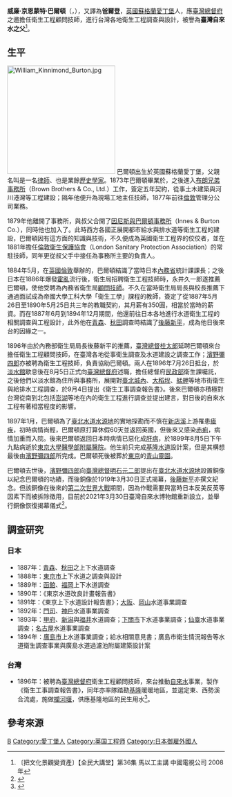 {{noteTA
|T=zh-hans:威廉·伯顿;
|1=zh-hans:伯顿; zh-hant:巴爾頓;
|2=zh-hans:基宁蒙德; zh-hant:京恩蒙特
}}
{{Infobox scientist
|name              = 威廉·巴爾頓<br/>William Burton
|image             = 威廉巴爾頓.jpg
|image_size        = 250px
|caption           =  威廉·K·巴爾頓
|birth_date        =  1856年5月11日
|birth_place       = {{UK}}[[蘇格蘭|蘇格蘭]][[愛丁堡|愛丁堡]]
|death_date        = {{death date and age|1899|08|05|1856|05|11|mf=y}}
|death_place       = {{EOJ}}[[東京都|東京都]][[東京市|東京市]][[文京區|文京區]][[本鄉_(文京區)|本鄉]]
|citizenship       =
|nationality       = [[英國|英國]]
|fields            = [[衛生工程|衛生工程]]
|workplaces        =
|alma_mater        =
|notable_students  =
|known_for         =
|influences        =
|influenced        =
|awards            =
|religion          =
}}
'''威廉·京恩蒙特·巴爾頓'''（{{lang-en|'''William Kinninmond Burton'''}}，{{bd|1856年|5月11日|1899年|8月5日}}），又譯為'''爸爾登'''{{r|呂}}，[[英國|英國]][[蘇格蘭|蘇格蘭]][[愛丁堡|愛丁堡]]人，應[[臺灣總督府|臺灣總督府]]之邀擔任衛生工程顧問技師，進行台灣各地衛生工程調查與設計，被譽為'''臺灣自來水之父'''<ref>〔把文化景觀變資產〕【全民大講堂】第36集 馬以工主講 中國電視公司 2008年</ref>。

== 生平 ==
[[File:William_Kinnimond_Burton.jpg|250px]]
巴爾頓出生於英國蘇格蘭愛丁堡，父親名叫{{link-en|約翰·希爾·巴爾頓|John Hill Burton}}是一名[[律師|律師]]、也是業餘[[歷史學家|歷史學家]]。1873年巴爾頓畢業於{{link-en|愛丁堡工業專門學校|Edinburgh Collegiate School}}，之後進入[[布朗兄弟事務所|布朗兄弟事務所]]（Brown Brothers & Co., Ltd.）工作，簽定五年契約，從事土木建築與河川港灣等工程建設；隔年他便升為現場工地主任技師，1877年前往[[倫敦|倫敦]]管理分公司業務{{r|呂}}。

1879年他離開了事務所，與叔父{{link-en|科斯莫·因尼斯|Cosmo Innes}}合開了[[因尼斯與巴爾頓事務所|因尼斯與巴爾頓事務所]]（Innes & Burton Co.），同時他也加入了{{link-en|英國工程師協會|Institution of Civil Engineers}}{{r|呂}}。此時西方各國正展開都市給水與排水道等衛生工程的建設，巴爾頓因有這方面的知識與技術，不久便成為英國衛生工程界的佼佼者，並在1881年擔任[[倫敦衛生保護協會|倫敦衛生保護協會]]（London Sanitary Protection Association）的常駐技師，同年更從叔父手中接任為事務所主要的負責人{{r|呂}}。

1884年5月，在[[英國|英國]][[倫敦|倫敦]]舉辦的{{link-en|萬國衛生博覽會|International Health Exhibition}}，巴爾頓結識了當時日本[[內務省|內務省]]{{link-ja|衛生局|衛生局}}統計課課長{{link-ja|永井久一郎|永井久一郎}}；之後日本在1886年爆發[[霍亂|霍亂]]流行後，衛生局招聘衛生工程技師時，永井久一郎遂推薦巴爾頓，使他受聘為內務省衛生局[[御雇外國人|顧問技師]]{{r|呂}}。不久在當時衛生局局長{{link-ja|長與專齋|長與專齋}}與{{link-ja|帝國大學工科大學|東京大学工学部}}校長{{link-ja|古市公威|古市公威}}推薦下通過面試成為帝國大學工科大學「衛生工學」課程的教師，簽定了從1887年5月26日至1890年5月25日共三年的教職契約，其月薪有350圓，相當於當時{{link-ja|東京府知事|東京府知事}}的薪資{{r|呂}}。而在1887年6月到1894年12月期間，他還前往日本各地進行水道衛生工程的相關調查與工程設計，此外他在[[青森縣|青森]]、[[秋田县|秋田]]調查時結識了[[後藤新平|後藤新平]]，成為他日後來台的因緣之一{{r|呂}}。

1896年由於內務部衛生局局長後藤新平的推薦，[[臺灣總督|臺灣總督]][[桂太郎|桂太郎]]延聘巴爾頓來台擔任衛生工程顧問技師，在臺灣各地從事衛生調查及水道建設之調查工作；[[濱野彌四郎|濱野彌四郎]]亦被聘為衛生工程技師，負責協助巴爾頓{{r|呂}}。兩人在1896年7月26日抵台，於[[淡水館|淡水館]]歇息後在8月5日正式向[[臺灣總督府|臺灣總督府]]述職，擔任總督府[[臺灣總督府民政部|民政部]]衛生課囑託，之後他們以淡水館為住所與事務所，展開對[[臺北城內|臺北城內]]、[[大稻埕|大稻埕]]、[[艋舺|艋舺]]等地市街衛生與給排水工程調查，於9月4日提出《衛生工事調查報告書》{{r|呂}}。後來巴爾頓亦積極對台灣從南到北包括[[澎湖|澎湖]]等地在內的衛生工程進行調查並提出建言，對日後的自來水工程有著相當程度的影響{{r|呂}}。

1897年1月，巴爾頓為了[[臺北水道水源地|臺北水道水源地]]的實地探勘而不慎在[[新店溪|新店溪]]上游罹患[[瘧疾|瘧疾]]，初時病情尚輕，巴爾頓原打算休假60天並返回英國，但後來又感染[[赤痢|赤痢]]，病情加重而入院{{r|呂}}。後來巴爾頓返回日本時病情已惡化成[[肝病|肝病]]，於1899年8月5日下午九點病逝於[[東京大學醫學部附屬醫院|東京大學醫學部附屬醫院]]{{r|呂}}。他生前只完成[[西勢水庫|基隆水道]]設計案，但是其構想最後由[[濱野彌四郎|濱野彌四郎]]所完成。巴爾頓死後被葬於[[東京|東京]]的[[青山靈園|青山靈園]]。

巴爾頓去世後，[[濱野彌四郎|濱野彌四郎]]向[[臺灣總督|臺灣總督]][[明石元二郎|明石元二郎]]提出在[[臺北水道水源地|臺北水道水源地]]設置銅像以紀念巴爾頓的功績，而後銅像於1919年3月30日正式揭幕，[[後藤新平|後藤新平]]亦撰文紀念{{r|呂}}。但該銅像在後來的[[第二次世界大戰|第二次世界大戰]]期間，因為作戰需要與當時日本反美反英等因素下而被拆除徵用{{r|呂}}，目前於2021年3月30日臺灣自來水博物館重新設立，並舉行銅像恢復揭幕儀式<ref>{{cite news |author1=中央社新聞網 |title=台北水道先驅巴爾頓 銅像重現30日揭幕 |url=https://www.cna.com.tw/news/ahel/202103290162.aspx |accessdate=2021-03-30 |agency=中央社 |date=2021-03-30}}</ref>。

== 調查研究 ==
===日本===
*1887年：[[青森市|青森]]、[[秋田市|秋田]]之上下水道調查
*1888年：[[東京市|東京市]]上下水道之調查與設計
*1889年：[[函館|函館]]、[[福岡|福岡]]上下水道調查
*1890年：《東京水道改良計畫報告書》
*1891年：《東京上下水道設計報告書》；[[大阪市|大阪]]、[[岡山縣|岡山]]水道事業調查
*1892年：[[門司|門司]]、[[神戶|神戶]]水道事業調查
*1893年：[[甲府|甲府]]、[[新潟县|新潟]]與[[福井|福井]]水道調查；[[下關市|下關市]]下水道事業調查；[[仙臺|仙臺]]水道事業調查；[[名古屋|名古屋]]水道事業調查
*1894年：[[廣島市|廣島市]]上水道事業調查；給水相關意見書；廣島市衛生情況報告等水道衛生調查事業與廣島水道過濾池附屬建築設計案

=== 台灣 ===
*1896年：被聘為[[臺灣總督府|臺灣總督府]]衛生工程顧問技師，來台推動[[自來水|自來水]]事業，製作《衛生工事調查報告書》，同年亦率隊踏勘[[基隆|基隆]]暖暖地區，並選定東、西勢溪合流處，施做[[攔河堰|攔河堰]]，供應基隆地區的民生用水<ref>{{cite news |author=吳淑君 |url=https://udn.com/news/story/3/2248811 |title=〈神秘的基隆西勢水庫 美景只能月曆見?〉 |publisher=聯合報 |date=2017-01-24 |accessdate=2017-05-12 |archive-date=2020-08-13 |archive-url=https://web.archive.org/web/20200813123228/https://udn.com/news/story/3/2248811 |dead-url=no }}</ref>。

== 參考來源 ==
{{reflist|refs=
<ref name="呂">{{cite book|author=呂哲奇 |title=〈飲水思源——從台灣自來水專業的創始人爸爾登（W. K. Burton）看水廠的價值與保存〉，《揭開昨日工業的面紗——工業遺址的保存與再造》 |year=2004 |publisher=[[國立科學工藝博物館|國立科學工藝博物館]] |location=高雄市三民區 |isbn=957-01-9329-8 |pages=98－107頁 }}</ref>
}}

{{日本御雇外國人|state=expanded}}
{{Authority control}}
{{DEFAULTSORT:Burton, William Kinninmond}}
[[Category:台灣日治時期工程師|B]]
[[Category:愛丁堡人|Category:愛丁堡人]]
[[Category:英国工程师|Category:英国工程师]]
[[Category:日本御雇外國人|Category:日本御雇外國人]]